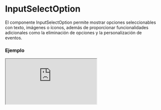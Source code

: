 
# InputSelectOption

El componente InputSelectOption permite mostrar opciones seleccionables con texto, imágenes o íconos, además de proporcionar funcionalidades adicionales como la eliminación de opciones y la personalización de eventos.

### Ejemplo

<Iframe src="https://fenextjs-component-storybook.vercel.app/iframe.html?args=&id=component-input-select-option--index&viewMode=story" />

### Importacion

Para importar el componente InputSelectOption, se puede hacer desde fenextjs

```tsx copy
import { InputSelectOption } from "fenextjs";
```

### Parametros

| Parametro | Tipo | Requerido | Default | Descripcion |
| --------- | ---- | --------- | ------- | ----------- |
| id | string \| number | sí | undefined | ID de la opción, que puede ser un string o un número. |
| text | string | sí | undefined | Texto que se mostrará en la opción. |
| img | string | no | undefined | URL de la imagen que se mostrará en la opción, si es proporcionada. |
| imgComponent | ImgProps | no | undefined | Propiedades para personalizar el componente de imagen (Img). |
| icon | ReactNode | no | undefined | Icono que se mostrará junto al texto de la opción. |
| type | 'div' \| 'option' \| 'multiple' | no | 'div' | Define el tipo de opción que se renderiza: div, option, o multiple. |
| disabled | boolean | no | false | Indica si la opción está deshabilitada. |
| selected | boolean | no | false | Indica si la opción está seleccionada. |
| hidden | boolean | no | false | Indica si la opción está oculta. |
| onClick | (item: InputSelectOptionBaseProps) =\> void | no | undefined | Función que se ejecuta al hacer clic en la opción. |
| onDelete | (item: InputSelectOptionBaseProps) =\> void | no | undefined | Función que se ejecuta al eliminar la opción. |
| isBtn | boolean | no | false | Indica si la opción se debe comportar como un botón. |
| data | T | no | undefined | Datos personalizados asociados con la opción. |
| iconDelete | ReactNode | no | \<Trash /\> | Icono personalizado para la eliminación de la opción. |
| classNameOption | string | no | '' | Clase CSS para personalizar la opción. |
| classNameOptionImg | string | no | '' | Clase CSS para personalizar la imagen de la opción. |
| classNameOptionDelete | string | no | '' | Clase CSS para personalizar el botón de eliminar de la opción. |

### Storybook

Para ver el storybook del componente lo puede hacer con este [link](https://fenextjs-component-storybook.vercel.app/?path=/story/component-input-select-option--index)

### Usos

- Opción básica

```tsx copy
<InputSelectOption id={1} text="Opción 1" />
```

- Opción con imagen

```tsx copy
<InputSelectOption id={2} text="Opción 2" img="/path/to/img.jpg" />
```

- Opción con acción personalizada

```tsx copy
<InputSelectOption id={3} text="Opción 3" onClick={(item) => console.log(item)} />
```

- Opción deshabilitada

```tsx copy
<InputSelectOption id={4} text="Opción 4" disabled={true} />
```

